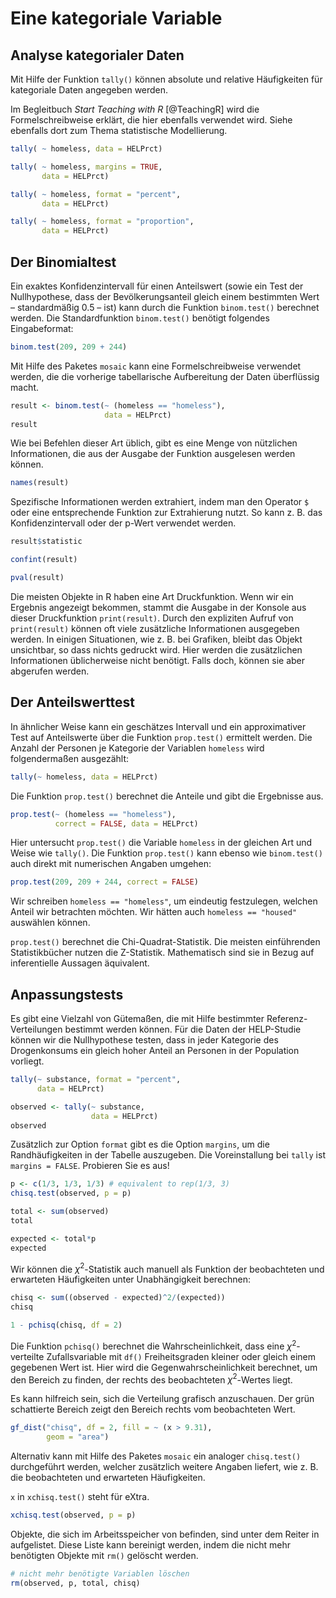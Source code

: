 # Eine kategoriale Variable
\index{Bootstrap-Methode}

## Analyse kategorialer Daten 

Mit Hilfe der Funktion `tally()` können absolute und relative Häufigkeiten für kategoriale Daten angegeben werden.

::: {.tiefereinsteigen data-latex="{tiefereinsteigen}"}
Im Begleitbuch *Start Teaching with R* [@TeachingR] wird die Formelschreibweise erklärt, die hier ebenfalls verwendet wird. Siehe ebenfalls dort zum Thema statistische Modellierung.
:::

```r
tally( ~ homeless, data = HELPrct)
```

```r
tally( ~ homeless, margins = TRUE, 
       data = HELPrct)
```

```r
tally( ~ homeless, format = "percent", 
       data = HELPrct)
```

```r
tally( ~ homeless, format = "proportion", 
       data = HELPrct)
```

## Der Binomialtest
\index{kategoriale Variablen}
\index{Kontingenztabellen}
Ein exaktes Konfidenzintervall für einen Anteilswert (sowie ein Test der Nullhypothese, dass der Bevölkerungsanteil gleich einem bestimmten Wert -- standardmäßig 0.5 -- ist) kann durch die Funktion `binom.test()` berechnet werden. Die Standardfunktion `binom.test()` benötigt folgendes Eingabeformat: 
```r
binom.test(209, 209 + 244)
```

Mit Hilfe des Paketes `mosaic` kann eine Formelschreibweise verwendet werden, die die vorherige tabellarische Aufbereitung der Daten überflüssig macht. 

```r
result <- binom.test(~ (homeless == "homeless"), 
                     data = HELPrct)
result
```

Wie bei Befehlen dieser Art üblich, gibt es eine Menge von nützlichen Informationen, die aus der Ausgabe der Funktion ausgelesen werden können. 

```r
names(result)
```

Spezifische Informationen werden extrahiert, indem man den Operator `$` oder eine entsprechende Funktion zur Extrahierung nutzt. So kann z.\ B. das Konfidenzintervall oder der p-Wert verwendet werden. 

```r
result$statistic
```

```r
confint(result)
```

```r
pval(result)
```

::: {.tiefereinsteigen data-latex="{tiefereinsteigen}"}
Die meisten Objekte in R haben eine Art Druckfunktion. Wenn wir ein Ergebnis angezeigt bekommen, stammt die Ausgabe in der Konsole  aus dieser Druckfunktion `print(result)`. Durch den expliziten Aufruf von `print(result)` können oft viele zusätzliche Informationen ausgegeben werden. In einigen Situationen, wie z.\ B. bei Grafiken, bleibt das Objekt unsichtbar, so dass nichts gedruckt wird. Hier werden die zusätzlichen Informationen üblicherweise nicht benötigt. Falls doch, können sie aber abgerufen werden.
:::

## Der Anteilswerttest 
In ähnlicher Weise kann ein geschätzes Intervall und ein approximativer Test auf Anteilswerte über die Funktion `prop.test()` ermittelt werden. Die Anzahl der Personen je Kategorie der Variablen `homeless` wird folgendermaßen ausgezählt:
\index{Binomialtest}
\index{binom.test()}

```r
tally(~ homeless, data = HELPrct)
```

Die Funktion `prop.test()` berechnet die Anteile und gibt die Ergebnisse aus. 

```r
prop.test(~ (homeless == "homeless"), 
          correct = FALSE, data = HELPrct)
```

Hier untersucht `prop.test()` die Variable `homeless` in der gleichen Art und Weise wie `tally()`. Die Funktion `prop.test()` kann ebenso wie `binom.test()` auch direkt mit numerischen Angaben umgehen:  

```r
prop.test(209, 209 + 244, correct = FALSE)
```

::: {.infobox data-latex="{infobox}"}
Wir schreiben `homeless == "homeless"`, um eindeutig festzulegen, welchen Anteil wir betrachten möchten. Wir hätten auch `homeless == "housed"` auswählen können.

`prop.test()` berechnet die Chi-Quadrat-Statistik. Die meisten einführenden Statistikbücher nutzen die Z-Statistik. Mathematisch sind sie in Bezug auf inferentielle Aussagen äquivalent.
:::


## Anpassungstests

Es gibt eine Vielzahl von Gütemaßen, die mit Hilfe bestimmter Referenz-Verteilungen bestimmt werden können. Für die Daten der HELP-Studie können wir die Nullhypothese testen, dass in jeder Kategorie des Drogenkonsums ein gleich hoher Anteil an Personen in der Population vorliegt.

```r
tally(~ substance, format = "percent", 
      data = HELPrct)
```

```r
observed <- tally(~ substance, 
                  data = HELPrct)
observed
```

::: {.achtung data-latex="{achtung}"}
Zusätzlich zur Option `format` gibt es die Option `margins`, um die Randhäufigkeiten in der Tabelle auszugeben. Die Voreinstallung bei `tally` ist `margins = FALSE`. Probieren Sie es aus!
:::

```r
p <- c(1/3, 1/3, 1/3) # equivalent to rep(1/3, 3) 
chisq.test(observed, p = p)
```

```r
total <- sum(observed)
total
```

```r
expected <- total*p
expected
```

Wir können die $\chi^2$-Statistik auch manuell als Funktion der beobachteten und erwarteten Häufigkeiten unter Unabhängigkeit berechnen:

```r
chisq <- sum((observed - expected)^2/(expected))
chisq
```

```r
1 - pchisq(chisq, df = 2)
```

::: {.note data-latex="{note}"}
Die Funktion `pchisq()` berechnet die Wahrscheinlichkeit, dass eine $\chi^2$-verteilte Zufallsvariable mit `df()` Freiheitsgraden kleiner oder gleich einem gegebenen Wert ist. Hier wird die Gegenwahrscheinlichkeit berechnet, um den Bereich zu finden, der rechts des beobachteten $\chi^2$-Wertes liegt.
:::

Es kann hilfreich sein, sich die Verteilung grafisch anzuschauen. Der grün schattierte Bereich zeigt den Bereich rechts vom beobachteten Wert. 

```r
gf_dist("chisq", df = 2, fill = ~ (x > 9.31), 
        geom = "area")
```

Alternativ kann  mit Hilfe des Paketes `mosaic` ein analoger `chisq.test()` durchgeführt werden, welcher zusätzlich weitere Angaben liefert, wie z.\ B. die beobachteten und erwarteten Häufigkeiten.

::: {.hinweis data-latex="{hinweis}"}
`x` in `xchisq.test()` steht für eXtra.
:::

```r
xchisq.test(observed, p = p)
```

::: {.note data-latex="{note}"}
Objekte, die sich im Arbeitsspeicher von \textsf{R} befinden, sind unter dem Reiter \textsc{Environment} in \textsf{RStudio} aufgelistet. Diese Liste kann bereinigt werden, indem die nicht mehr benötigten Objekte mit `rm()` gelöscht werden.
:::

\index{chisq.test()}

```r
# nicht mehr benötigte Variablen löschen
rm(observed, p, total, chisq)
```
